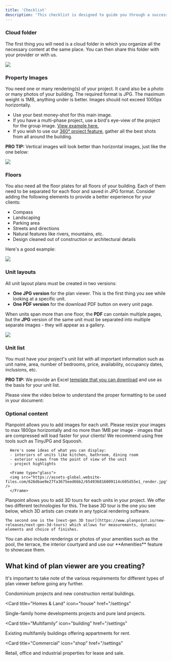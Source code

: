 ```yaml
---
title: 'Checklist'
description: 'This checklist is designed to guide you through a successful Planpoint launch, from planning and preparation to execution.'
---
```


### Cloud folder

The first thing you will need is a cloud folder in which you organize all the necessary content at the same place. You can then share this folder with your provider or with us.

<Frame caption="Some of the most popular apps used are Dropbox, Google Drive and OneDrive">
  <img src="https://i.postimg.cc/3x558gHs/temp-Image8-IUTlr.avif" />
</Frame>

### Property Images

You need one or many rendering(s) of your project. It cand also be a photo or many photos of your building. The required format is JPG. The maximum weight is 1MB, anything under is better. Images should not exceed 1000px horizontally.

- Use your best money-shot for this main image.
- If you have a multi-phase project, use a bird's eye-view of the project for the group image. [View example here.](https://www.planpoint.io/types/rentals)
- If you wish to use our [360° project feature](https://www.planpoint.io/new-releases/360-project), gather all the best shots from all around the building.

<Tip>**PRO TIP:** Vertical images will look better than horizontal images, just like the one below:</Tip>

<Frame type="glass">
  <img src="https://assets-global.website-files.com/626dbae9e27fa3675eed6bb2/65492ef074d061dcf91f10ff_StepA1.jpg" />
</Frame>

### Floors

You also need all the floor plates for all floors of your building. Each of them need to be separated for each floor and saved in JPG format. Consider adding the following elements to provide a better experience for your clients:

- Compass
- Landscaping
- Parking area
- Streets and directions
- Natural features like rivers, mountains, etc.
- Design cleaned out of construction or architectural details

Here's a good example: 

<Frame type="glass">
  <img src="https://assets-global.website-files.com/626dbae9e27fa3675eed6bb2/62a55bd6cc39b9224088b10f_How-B.jpg" />
</Frame>

### Unit layouts

All unit layout plans must be created in two versions: 

- **One JPG version** for the plan viewer. This is the first thing you see while looking at a specific unit.
- **One PDF version** for the download PDF button on every unit page.

<Info>When units span more than one floor, the **PDF** can contain multiple pages, but the **JPG** version of the same unit must be separated into multiple separate images - they will appear as a gallery.</Info>

<Frame type="glass">
  <img src="https://assets-global.website-files.com/626dbae9e27fa3675eed6bb2/654932279cca1c61f0f37ff5_StepC1-p-3200.jpg" />
</Frame>

### Unit list

You must have your project's unit list with all important information such as unit name, area, number of bedrooms, price, availability, occupancy dates, inclusions, etc.

<Tip>**PRO TIP:** We provide an Excel [template that you can download](https://app.planpoint.io/assets/template.xlsx) and use as the basis for your unit list.</Tip>

Please view the video below to understand the proper formatting to be used in your document:

### Optional content

<AccordionGroup>
  <Accordion title="Interior renderings and images" icon="image">
      Planpoint allows you to add images for each unit. Please resize your images to max 1800px horizontally and no more than 1MB per image - images that are compressed will load faster for your clients! We recommend using free tools such as TinyJPG and Squoosh.

      Here's some ideas of what you can display:
      - interiors of units like kitchen, bathroom, dining room
      - exterior views from the point of view of the unit
      - project highlights

      <Frame type="glass">
      <img src="https://assets-global.website-files.com/626dbae9e27fa3675eed6bb2/654936816009114c605d55e1_render.jpg" />
      </Frame>

  </Accordion>

  <Accordion title="3D tours" icon="cube">
    Planpoint allows you to add 3D tours for each units in your project. We offer two different technologies for this. The base 3D tour is the one you see below, which 3D artists can create in any typical rendering software.

    The second one is the [next-gen 3D tour](https://www.planpoint.io/new-releases/next-gen-3d-tours) which allows for measurements, dynamic elements and choice of finishes.
    
  </Accordion>

  <Accordion title="Amenities" icon="water-ladder">
    You can also include renderings or photos of your amenities such as the pool, the terrace, the interior courtyard and use our **Amenities** feature to showcase them.
  </Accordion>
</AccordionGroup>


## What kind of plan viewer are you creating?

It's important to take note of the various requirements for different types of plan viewer before going any further.

<CardGroup>

<Card title="Condos & new appartments" icon="buildings"
  href="/settings">
  Condominium projects and new construction rental buildings.
</Card>

<Card
  title="Homes & Land"
  icon="house"
  href="/settings"
>
  Single-family home developments projects and pure land projects.
</Card>

<Card
  title="Multifamily"
  icon="building"
  href="/settings"
>
  Existing multifamily buildings offering appartments for rent.
</Card>

<Card
  title="Commercial"
  icon="shop"
  href="/settings"
>
  Retail, office and industrial properties for lease and sale.
</Card>

</CardGroup>
